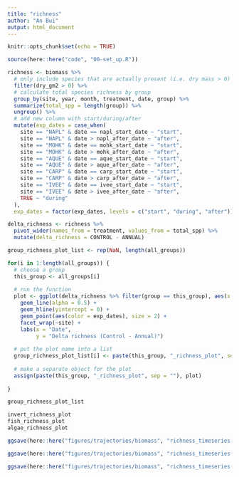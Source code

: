 ```yaml
---
title: "richness"
author: "An Bui"
output: html_document
---
```


```r
knitr::opts_chunk$set(echo = TRUE)
```

```r
source(here::here("code", "00-set_up.R"))
```

```r
richness <- biomass %>% 
  # only include species that are actually present (i.e. dry mass > 0)
  filter(dry_gm2 > 0) %>% 
  # calculate total species richness by group
  group_by(site, year, month, treatment, date, group) %>% 
  summarize(total_spp = length(group)) %>% 
  ungroup() %>% 
  # add new column with start/during/after
  mutate(exp_dates = case_when(
    site == "NAPL" & date == napl_start_date ~ "start",
    site == "NAPL" & date > napl_after_date ~ "after",
    site == "MOHK" & date == mohk_start_date ~ "start",
    site == "MOHK" & date > mohk_after_date ~ "after",
    site == "AQUE" & date == aque_start_date ~ "start",
    site == "AQUE" & date > aque_after_date ~ "after",
    site == "CARP" & date == carp_start_date ~ "start",
    site == "CARP" & date > carp_after_date ~ "after",
    site == "IVEE" & date == ivee_start_date ~ "start",
    site == "IVEE" & date > ivee_after_date ~ "after",
    TRUE ~ "during"
  ),
  exp_dates = factor(exp_dates, levels = c("start", "during", "after")))

delta_richness <- richness %>% 
  pivot_wider(names_from = treatment, values_from = total_spp) %>% 
  mutate(delta_richness = CONTROL - ANNUAL)
```

```r
group_richness_plot_list <- rep(NaN, length(all_groups))

for(i in 1:length(all_groups)) {
  # choose a group
  this_group <- all_groups[i]
  
  # run the function
  plot <- ggplot(delta_richness %>% filter(group == this_group), aes(x = date, y = delta_richness)) +
    geom_line(alpha = 0.5) +
    geom_hline(yintercept = 0) +
    geom_point(aes(color = exp_dates), size = 2) +
    facet_wrap(~site) +
    labs(x = "Date",
         y = "Delta richness (Control - Annual)")
  
  # put the plot name into a list
  group_richness_plot_list[i] <- paste(this_group, "_richness_plot", sep = "")
  
  # make a separate object for the plot
  assign(paste(this_group, "_richness_plot", sep = ""), plot)
  
}

group_richness_plot_list

invert_richness_plot
fish_richness_plot
algae_richness_plot

ggsave(here::here("figures/trajectories/biomass", "richness_timeseries-delta-invert.jpg"), invert_richness_plot, width = 7, height = 3, dpi = 150)

ggsave(here::here("figures/trajectories/biomass", "richness_timeseries-delta-fish.jpg"), fish_richness_plot, width = 7, height = 3, dpi = 150)

ggsave(here::here("figures/trajectories/biomass", "richness_timeseries-delta-algae.jpg"), algae_richness_plot, width = 7, height = 3, dpi = 150)
```



